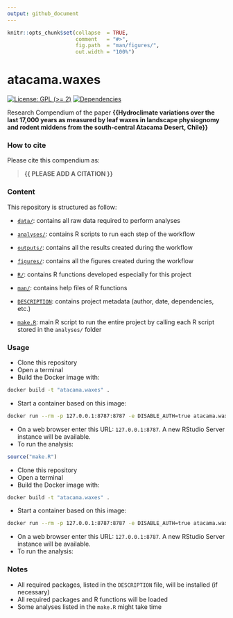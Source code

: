 ```yaml
---
output: github_document
---
```


<!-- README.md is generated from README.Rmd. Please edit that file -->


```r
knitr::opts_chunk$set(collapse  = TRUE,
                      comment   = "#>",
                      fig.path  = "man/figures/",
                      out.width = "100%")
```



# atacama.waxes


<!-- badges: start -->
[![License: GPL (>= 2)](https://img.shields.io/badge/License-GPL%20%28%3E%3D%202%29-blue.svg)](https://choosealicense.com/licenses/gpl-2.0/)
[![Dependencies](https://img.shields.io/badge/dependencies-2/94-green?style=flat)](#)
<!-- badges: end -->


Research Compendium of the paper **{{Hydroclimate variations over the last 17,000 years as measured by leaf waxes in landscape physiognomy and rodent middens from the south-central Atacama Desert, Chile}}**



### How to cite

Please cite this compendium as: 

> **{{ PLEASE ADD A CITATION }}**



### Content

This repository is structured as follow:

- [`data/`](https://github.com/mat1506/atacama.waxes/tree/master/data):
contains all raw data required to perform analyses

- [`analyses/`](https://github.com/mat1506/atacama.waxes/tree/master/analyses/):
contains R scripts to run each step of the workflow

- [`outputs/`](https://github.com/mat1506/atacama.waxes/tree/master/outputs):
contains all the results created during the workflow

- [`figures/`](https://github.com/mat1506/atacama.waxes/tree/master/figures):
contains all the figures created during the workflow

- [`R/`](https://github.com/mat1506/atacama.waxes/tree/master/R):
contains R functions developed especially for this project

- [`man/`](https://github.com/mat1506/atacama.waxes/tree/master/man):
contains help files of R functions

- [`DESCRIPTION`](https://github.com/mat1506/atacama.waxes/tree/master/DESCRIPTION):
contains project metadata (author, date, dependencies, etc.)

- [`make.R`](https://github.com/mat1506/atacama.waxes/tree/master/make.R):
main R script to run the entire project by calling each R script stored in the `analyses/` folder



### Usage

- Clone this repository
- Open a terminal
- Build the Docker image with:

```sh
docker build -t "atacama.waxes" .
```

- Start a container based on this image:

```sh
docker run --rm -p 127.0.0.1:8787:8787 -e DISABLE_AUTH=true atacama.waxes
```

- On a web browser enter this URL: `127.0.0.1:8787`. A new RStudio Server
instance will be available.
- To run the analysis:

```r
source("make.R")
```


- Clone this repository
- Open a terminal
- Build the Docker image with:

```sh
docker build -t "atacama.waxes" .
```

- Start a container based on this image:

```sh
docker run --rm -p 127.0.0.1:8787:8787 -e DISABLE_AUTH=true atacama.waxes
```

- On a web browser enter this URL: `127.0.0.1:8787`. A new RStudio Server
instance will be available.
- To run the analysis:




### Notes

- All required packages, listed in the `DESCRIPTION` file, will be installed (if necessary)
- All required packages and R functions will be loaded
- Some analyses listed in the `make.R` might take time
